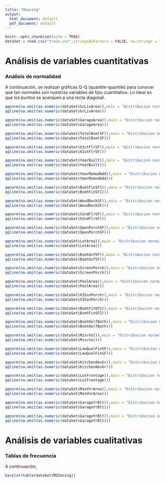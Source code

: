 ```yaml
---
title: "Housing"
output:
  html_document: default
  pdf_document: default
---
```


```r
knitr::opts_chunk$set(echo = TRUE)
dataSet = read.csv("train.csv",stringsAsFactors = FALSE, na.strings = TRUE, strip.white = TRUE,sep = ",", encoding="UTF-8" )
```

# Análisis de variables cuantitativas 

### Análisis de normalidad 

A continuación, se realizan gráficas Q-Q (quantile-quantile) para conocer que tan normales son nuestras variables de tipo cuantitativo. Lo ideal es que los puntos se acerquen a una recta diagonal. 

```r
qqnorm(na.omit(as.numeric(dataSet$GrLivArea)),main = "Distribucion normal de GrLivArea")
qqline(na.omit(as.numeric(dataSet$GrLivArea)))
```

```r
qqnorm(na.omit(as.numeric(dataSet$GarageArea)),main = "Distribucion normal de GarageArea")
qqline(na.omit(as.numeric(dataSet$GarageArea)))
```


```r
qqnorm(na.omit(as.numeric(dataSet$TotalBsmtSF)),main = "Distribucion normal de TotalBsmtSF")
qqline(na.omit(as.numeric(dataSet$TotalBsmtSF)))
```

```r
qqnorm(na.omit(as.numeric(dataSet$X1stFlrSF)),main = "Distribucion normal de X1stFlrSF")
qqline(na.omit(as.numeric(dataSet$X1stFlrSF)))
```

```r
qqnorm(na.omit(as.numeric(dataSet$YearBuilt)),main = "Distribucion normal de YearBuilt")
qqline(na.omit(as.numeric(dataSet$YearBuilt)))
```


```r
qqnorm(na.omit(as.numeric(dataSet$YearRemodAdd)),main = "Distribucion normal de YearRemodAdd")
qqline(na.omit(as.numeric(dataSet$YearRemodAdd)))
```


```r
qqnorm(na.omit(as.numeric(dataSet$BsmtFinSF1)),main = "Distribucion normal de BsmtFinSF1")
qqline(na.omit(as.numeric(dataSet$BsmtFinSF1)))
```

```r
qqnorm(na.omit(as.numeric(dataSet$WoodDeckSF)),main = "Distribucion normal de WoodDeckSF")
qqline(na.omit(as.numeric(dataSet$WoodDeckSF)))
```


```r
qqnorm(na.omit(as.numeric(dataSet$X2ndFlrSF)),main = "Distribucion normal de X2ndFlrSF")
qqline(na.omit(as.numeric(dataSet$X2ndFlrSF)))
```


```r
qqnorm(na.omit(as.numeric(dataSet$OpenPorchSF)),main = "Distribucion normal de OpenPorchSF")
qqline(na.omit(as.numeric(dataSet$OpenPorchSF)))
```

```r
qqnorm(na.omit(as.numeric(dataSet$LotArea)),main = "Distribucion normal de LotArea")
qqline(na.omit(as.numeric(dataSet$LotArea)))
```

```r
qqnorm(na.omit(as.numeric(dataSet$BsmtUnfSF)),main = "Distribucion normal de BsmtUnfSF")
qqline(na.omit(as.numeric(dataSet$BsmtUnfSF)))
```

```r
qqnorm(na.omit(as.numeric(dataSet$ScreenPorch)),main = "Distribucion normal de ScreenPorch")
qqline(na.omit(as.numeric(dataSet$ScreenPorch)))
```

```r
qqnorm(na.omit(as.numeric(dataSet$PoolArea)),main = "Distribucion normal de PoolArea")
qqline(na.omit(as.numeric(dataSet$PoolArea)))
```

```r
qqnorm(na.omit(as.numeric(dataSet$X3SsnPorch)),main = "Distribucion normal de X3SsnPorch")
qqline(na.omit(as.numeric(dataSet$X3SsnPorch)))
```

```r
qqnorm(na.omit(as.numeric(dataSet$BsmtFinSF2)),main = "Distribucion normal de BsmtFinSF2")
qqline(na.omit(as.numeric(dataSet$BsmtFinSF2)))
```

```r
qqnorm(na.omit(as.numeric(dataSet$BsmtHalfBath)),main = "Distribucion normal de BsmtHalfBath")
qqline(na.omit(as.numeric(dataSet$BsmtHalfBath)))
```

```r
qqnorm(na.omit(as.numeric(dataSet$MiscVal)),main = "Distribucion normal de MiscVal")
qqline(na.omit(as.numeric(dataSet$MiscVal)))
```

```r
qqnorm(na.omit(as.numeric(dataSet$LowQualFinSF)),main = "Distribucion normal de LowQualFinSF")
qqline(na.omit(as.numeric(dataSet$LowQualFinSF)))
```

```r
qqnorm(na.omit(as.numeric(dataSet$KitchenAbvGr)),main = "Distribucion normal de KitchenAbvGr")
qqline(na.omit(as.numeric(dataSet$KitchenAbvGr)))
```

```r
qqnorm(na.omit(as.numeric(dataSet$LotFrontage)),main = "Distribucion normal de LotFrontage")
qqline(na.omit(as.numeric(dataSet$LotFrontage)))
```

```r
qqnorm(na.omit(as.numeric(dataSet$MasVnrArea)),main = "Distribucion normal de MasVnrArea")
qqline(na.omit(as.numeric(dataSet$MasVnrArea)))
```

```r
qqnorm(na.omit(as.numeric(dataSet$GarageYrBlt)),main = "Distribucion normal de GarageYrBlt")
qqline(na.omit(as.numeric(dataSet$GarageYrBlt)))
```

```r
qqnorm(na.omit(as.numeric(dataSet$GarageYrBlt)),main = "Distribucion normal de GarageYrBlt")
qqline(na.omit(as.numeric(dataSet$GarageYrBlt)))
```

# Análisis de variables cualitativas 

### Tablas de frecuencia 

A continuación,

```r
barplot(table(dataSet$MSZoning))
```



















